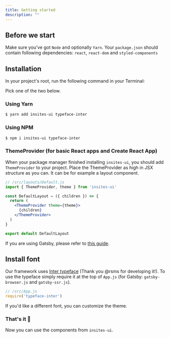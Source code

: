 ```yaml
---
title: Getting started
description: ""
---
```


## Before we start

Make sure you've got `Node` and optionally `Yarn`. Your `package.json` should contain following dependencies:
`react`, `react-dom` and `styled-components` 

## Installation

In your project's root, run the following command in your Terminal:

Pick one of the two below.

### Using Yarn

```sh
$ yarn add insites-ui typeface-inter
```

### Using NPM

```sh
$ npm i insites-ui typeface-inter
```

### ThemeProvider (for basic React apps and Create React App)

When your package manager finished installing `insites-ui`, you should add `ThemeProvider` to your project.
Place the ThemeProvider as high in JSX structure as you can. It can be for example a layout component.

```jsx
// /src/layouts/Default.js
import { ThemeProvider, theme } from 'insites-ui'

const DefaultLayout = ({ children }) => {
  return (
    <ThemeProvider theme={theme}>
      {children}
    </ThemeProvider>
  )
}

export default DefaultLayout
```

If you are using Gatsby, please refer to [this guide](/framework-specific/gatsby).

## Install font

Our framework uses [Inter typeface](https://rsms.me/inter/) (Thank you @rsms for developing it!). To use the typeface simply require
it at the top of `App.js` (for Gatsby: `gatsby-browser.js` and `gatsby-ssr.js`).

```js
// /src/App.js
require('typeface-inter')
```

If you'd like a different font, you can customize the theme.

### That's it 🎉

Now you can use the components from `insites-ui`.
